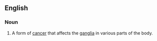==English==

===Noun===
{{wikipedia}}
{{en-noun}}

#{{medicine}} A form of [[cancer]] that affects the [[ganglia]] in various parts of the body.